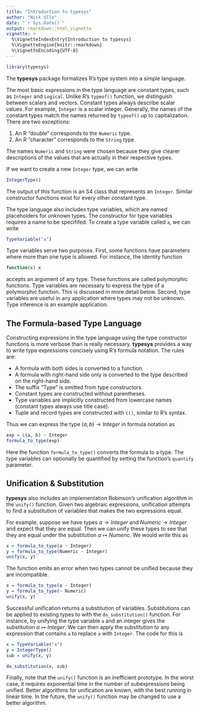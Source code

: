 ```yaml
---
title: "Introduction to typesys"
author: "Nick Ulle"
date: "`r Sys.Date()`"
output: rmarkdown::html_vignette
vignette: >
  %\VignetteIndexEntry{Introduction to typesys}
  %\VignetteEngine{knitr::rmarkdown}
  %\VignetteEncoding{UTF-8}
---
```


```r
library(typesys)
```

The __typesys__ package formalizes R's type system into a simple language.

The most basic expressions in the type language are constant types, such as
`Integer` and `Logical`. Unlike R's `typeof()` function, we distinguish between
scalars and vectors. Constant types always describe scalar values. For example,
`Integer` is a scalar integer. Generally, the names of the constant types match
the names returned by `typeof()` up to capitalization. There are two
exceptions:

1. An R "double" corresponds to the `Numeric` type.
1. An R "character" corresponds to the `String` type.

The names `Numeric` and `String` were chosen because they give clearer
descriptions of the values that are actually in their respective types.

If we want to create a new `Integer` type, we can write
```r
IntegerType()
```
The output of this function is an S4 class that represents an `Integer`.
Similar constructor functions exist for every other constant type.

The type language also includes type variables, which are named placeholders
for unknown types. The constructor for type variables requires a name to be
specififed. To create a type variable called `a`, we can write
```r
TypeVariable("a")
```
Type variables serve two purposes. First, some functions have parameters where
more than one type is allowed. For instance, the identity function
```r
function(x) x
```
accepts an argument of any type. These functions are called polymorphic
functions. Type variables are necessary to express the type of a polymorphic
function. This is discussed in more detail below. Second, type variables are
useful in any application where types may not be unknown. Type inference is an
example application.

<!--
Vectors have certain properties, such as length, regardless of what the type of
the individual elements is. Because of this, vectors are a parameterized type
`Vector(a)` in the type language. The parameter `a` is the element type. If we
want to create a new integer vector type, we can write
```r
#VectorType(IntegerType())
```
Similarly, to create a new character vector type, we can write
```r
#VectorType(StringType())
```

Functions are another parameterized type. They have the form $a \to b$ for
arguments $a$ (a list of types) and return type $b$.
-->


## The Formula-based Type Language

Constructing expressions in the type language using the type constructor
functions is more verbose than is really necessary. __typesys__ provides a way
to write type expressions concisely using R's formula notation. The rules are:

*   A formula with both sides is converted to a function.
*   A formula with right-hand side only is converted to the type described on
    the right-hand side.
*   The suffix "Type" is omitted from type constructors.
*   Constant types are constructed without parentheses.
*   Type variables are implicitly constructed from lowercase names (constant
    types always use title case).
*   Tuple and record types are constructed with `c()`, similar to R's syntax.

Thus we can express the type $(a, b) \to Integer$ in formula notation as
```r
exp = c(a, b) ~ Integer
formula_to_type(exp)
```
Here the function `formula_to_type()` converts the formula to a type. The type
variables can optionally be quantified by setting the function's `quantify`
parameter.


## Unification & Substitution

__typesys__ also includes an implementation Robinson's unification algorithm in
the `unify()` function. Given two algebraic expressions, unification attempts
to find a substitution of variables that makes the two expressions equal.

For example, suppose we have types $a \to Integer$ and $Numeric \to Integer$
and expect that they are equal. Then we can unify these types to see that they
are equal under the substitution $a \mapsto Numeric$. We would
write this as
```r
x = formula_to_type(a ~ Integer)
y = formula_to_type(Numeric ~ Integer)
unify(x, y)
```

The function emits an error when two types cannot be unified because they are
incompatible.
```r
x = formula_to_type(a ~ Integer)
y = formula_to_type(~ Numeric)
unify(x, y)
```

Successful unification returns a substitution of variables. Substitutions can
be applied to existing types to with the `do_substitution()` function. For
instance, by unifying the type variable `a` and an integer gives the
substitution $a \mapsto Integer$. We can then apply the substitution to any
expression that contains `a` to replace `a` with `Integer`. The code for this
is
```r
x = TypeVariable("a")
y = IntegerType()
sub = unify(x, y)

do_substitution(x, sub)
```

Finally, note that the `unify()` function is an inefficient prototype. In the
worst case, it requires exponential time in the number of subexpressions being
unified. Better algorithms for unification are known, with the best running in
linear time. In the future, the `unify()` function may be changed to use a
better algorithm.
